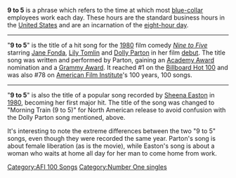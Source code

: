 '''9 to 5''' is a phrase which refers to the time at which most [[blue-collar]] employees work each day. These hours are the standard business hours in the [[United States]] and are an incarnation of the [[eight-hour day]].

----
"'''9 to 5'''" is the title of a hit song for the [[1980 in film|1980]] film comedy ''[[Nine to Five]]'' starring [[Jane Fonda]], [[Lily Tomlin]] and [[Dolly Parton]] in her film [[debut]]. The title song was written and performed by Parton, gaining an [[Academy Award]] nomination and a [[Grammy Award]]. It reached #1 on the [[Billboard Hot 100]] and was also #78 on [[American Film Institute]]'s 100 years, 100 songs.

----

"'''9 to 5'''" is also the title of a popular song recorded by [[Sheena Easton]] in [[1980]], becoming her first major hit. The title of the song was changed to "Morning Train (9 to 5)" for North American release to avoid confusion with the Dolly Parton song mentioned, above.

It's interesting to note the extreme differences between the two "9 to 5" songs, even though they were recorded the same year. Parton's song is about female liberation (as is the movie), while Easton's song is about a woman who waits at home all day for her man to come home from work.

[[Category:AFI 100 Songs]]
[[Category:Number One singles]]
{{disambig}}